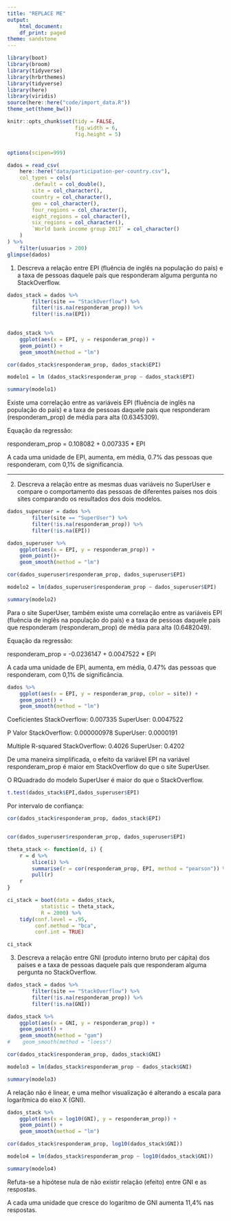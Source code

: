 ```yaml
---
title: "REPLACE ME"
output:
    html_document:
    df_print: paged
theme: sandstone
---
```


```r
library(boot)
library(broom)
library(tidyverse)
library(hrbrthemes)
library(tidyverse)
library(here)
library(viridis)
source(here::here("code/import_data.R"))
theme_set(theme_bw())

knitr::opts_chunk$set(tidy = FALSE,
                      fig.width = 6,
                      fig.height = 5)


options(scipen=999)
```

```r
dados = read_csv(
    here::here("data/participation-per-country.csv"),
    col_types = cols(
        .default = col_double(),
        site = col_character(),
        country = col_character(),
        geo = col_character(),
        four_regions = col_character(),
        eight_regions = col_character(),
        six_regions = col_character(),
        `World bank income group 2017` = col_character()
    )
) %>% 
    filter(usuarios > 200)
glimpse(dados)
```

1. Descreva a relação entre EPI (fluência de inglês na população do país) e a taxa de pessoas daquele país que responderam alguma pergunta no StackOverflow. 


```r
dados_stack = dados %>%
        filter(site == "StackOverflow") %>%
        filter(!is.na(responderam_prop)) %>%
        filter(!is.na(EPI))
        

dados_stack %>% 
    ggplot(aes(x = EPI, y = responderam_prop)) + 
    geom_point() +
    geom_smooth(method = "lm")
```


```r
cor(dados_stack$responderam_prop, dados_stack$EPI)

modelo1 = lm (dados_stack$responderam_prop ~ dados_stack$EPI)

summary(modelo1)
```

Existe uma correlação entre as variáveis EPI (fluência de inglês na população do país) e a taxa de pessoas daquele país que responderam (responderam_prop) de média para alta (0.6345309).

Equação da regressão:

responderam_prop = 0.108082 + 0.007335 * EPI

A cada uma unidade de EPI, aumenta, em média, 0.7% das pessoas que responderam, com 0,1% de significancia.


---


2. Descreva a relação entre as mesmas duas variáveis no SuperUser e compare o comportamento das pessoas de diferentes países nos dois sites comparando os resultados dos dois modelos. 

```r
dados_superuser = dados %>%
        filter(site == "SuperUser") %>%
        filter(!is.na(responderam_prop)) %>%
        filter(!is.na(EPI))

dados_superuser %>% 
    ggplot(aes(x = EPI, y = responderam_prop)) + 
    geom_point()+
    geom_smooth(method = "lm")
```
```r
cor(dados_superuser$responderam_prop, dados_superuser$EPI)

modelo2 = lm(dados_superuser$responderam_prop ~ dados_superuser$EPI)

summary(modelo2)
```

Para o site SuperUser, também existe uma correlação entre as variáveis EPI (fluência de inglês na população do país) e a taxa de pessoas daquele país que responderam (responderam_prop) de média para alta (0.6482049).

Equação da regressão:

responderam_prop = -0.0236147 + 0.0047522 * EPI

A cada uma unidade de EPI, aumenta, em média, 0.47% das pessoas que responderam, com 0,1% de significância.

```r
dados %>% 
    ggplot(aes(x = EPI, y = responderam_prop, color = site)) + 
    geom_point() +
    geom_smooth(method = "lm")

```


Coeficientes
StackOverflow: 0.007335
SuperUser:     0.0047522

P Valor
StackOverflow: 0.000000978
SuperUser:     0.0000191

Multiple R-squared
StackOverflow:  0.4026
SuperUser:      0.4202


De uma maneira simplificada, o efeito da variável EPI na variável responderam_prop é maior em StackOverflow do que o site SuperUser.


O RQuadrado do modelo SuperUser é maior do que o StackOverflow.


```r
t.test(dados_stack$EPI,dados_superuser$EPI)
```

Por intervalo de confiança:

```r
cor(dados_stack$responderam_prop, dados_stack$EPI)


cor(dados_superuser$responderam_prop, dados_superuser$EPI)

```

```r
theta_stack <- function(d, i) {
    r = d %>% 
        slice(i) %>% 
        summarise(r = cor(responderam_prop, EPI, method = "pearson")) %>%
        pull(r)
    r
}
```


```r
ci_stack = boot(data = dados_stack,
           statistic = theta_stack,
           R = 2000) %>%
    tidy(conf.level = .95,
         conf.method = "bca",
         conf.int = TRUE)
```


```r
ci_stack

```


         
         








3. Descreva a relação entre GNI (produto interno bruto per cápita) dos países e a taxa de pessoas daquele país que responderam alguma pergunta no StackOverflow. 


```r
dados_stack = dados %>%
        filter(site == "StackOverflow") %>%
        filter(!is.na(responderam_prop)) %>%
        filter(!is.na(GNI))

dados_stack %>% 
    ggplot(aes(x = GNI, y = responderam_prop)) + 
    geom_point() +
    geom_smooth(method = "gam")
#    geom_smooth(method = "loess")

```



```r
cor(dados_stack$responderam_prop, dados_stack$GNI)

modelo3 = lm(dados_stack$responderam_prop ~ dados_stack$GNI)

summary(modelo3)
```


A relação não é linear, e uma melhor visualização é alterando a escala para logarítmica do eixo X (GNI).

```r
dados_stack %>% 
    ggplot(aes(x = log10(GNI), y = responderam_prop)) + 
    geom_point() +
    geom_smooth(method = "lm")

```

```r
cor(dados_stack$responderam_prop, log10(dados_stack$GNI))

modelo4 = lm(dados_stack$responderam_prop ~ log10(dados_stack$GNI))

summary(modelo4)

```

Refuta-se a hipótese nula de não existir relação (efeito) entre GNI e as respostas.

A cada uma unidade que cresce do logarítmo de GNI aumenta 11,4% nas respostas.


